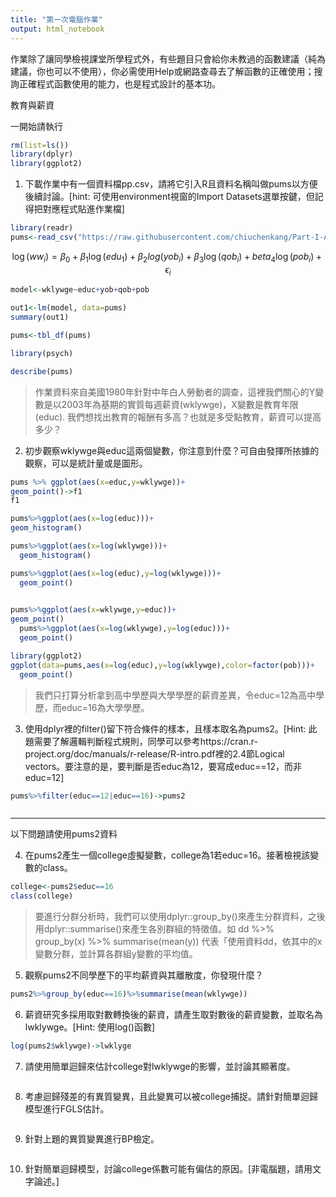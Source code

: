 ```yaml
---
title: "第一次電腦作業"
output: html_notebook
---
```

作業除了讓同學檢視課堂所學程式外，有些題目只會給你未教過的函數建議（純為建議，你也可以不使用），你必需使用Help或網路查尋去了解函數的正確使用；搜詢正確程式函數使用的能力，也是程式設計的基本功。

教育與薪資 

一開始請執行
```r
rm(list=ls())
library(dplyr)
library(ggplot2)
```

1. 下載作業中有一個資料檔pp.csv，請將它引入R且資料名稱叫做pums以方便後續討論。[hint: 可使用environment視窗的Import Datasets選單按鍵，但記得把對應程式貼進作業檔]
```r
library(readr)
pums<-read_csv("https://raw.githubusercontent.com/chiuchenkang/Part-I-Assignment/gogohomework/pp.csv")
```

$$
\log(ww_i)=\beta_0+\beta_1\log(edu_1)
+\beta_2{log(yob_i)}
+\beta_3\log(qob_i)+beta_4\log(pob_i)+\epsilon_i
$$

```r
model<-wklywge~educ+yob+qob+pob
```

```r
out1<-lm(model, data=pums)
summary(out1)
```
```r
pums<-tbl_df(pums)

```
```r
library(psych)

```

```r
describe(pums)
```
> 作業資料來自美國1980年針對中年白人勞動者的調查，這裡我們關心的Y變數是以2003年為基期的實質每週薪資(wklywge)，X變數是教育年限(educ). 我們想找出教育的報酬有多高？也就是多受點教育，薪資可以提高多少？

2. 初步觀察wklywge與educ這兩個變數，你注意到什麼？可自由發揮所挔據的觀察，可以是統計量或是圖形。



```r
pums %>% ggplot(aes(x=educ,y=wklywge))+
geom_point()->f1
f1
```
```r
pums%>%ggplot(aes(x=log(educ)))+
geom_histogram()
```
```r
pums%>%ggplot(aes(x=log(wklywge)))+
  geom_histogram()
```
```r
pums%>%ggplot(aes(x=log(educ),y=log(wklywge)))+
  geom_point()
  

```
```r
pums%>%ggplot(aes(x=wklywge,y=educ))+
geom_point()
  pums%>%ggplot(aes(x=log(wklywge),y=log(educ)))+
  geom_point()
```

```r
library(ggplot2)
ggplot(data=pums,aes(x=log(educ),y=log(wklywge),color=factor(pob)))+
  geom_point()
```
> 我們只打算分析拿到高中學歷與大學學歷的薪資差異，令educ=12為高中學歷，而educ=16為大學學歷。

3. 使用dplyr裡的filter()留下符合條件的樣本，且樣本取名為pums2。[Hint: 此題需要了解邏輯判斷程式規則，同學可以參考https://cran.r-project.org/doc/manuals/r-release/R-intro.pdf裡的2.4節Logical vectors。要注意的是，要判斷是否educ為12，要寫成educ==12，而非educ=12]
```r

pums%>%filter(educ==12|educ==16)->pums2



```


***
以下問題請使用pums2資料

4. 在pums2產生一個college虛擬變數，college為1若educ=16。接著檢視該變數的class。
```r
college<-pums2$educ==16
class(college)


```


> 要進行分群分析時，我們可以使用dplyr::group_by()來產生分群資料，之後用dplyr::summarise()來產生各別群組的特徵值。如 dd %>% group_by(x) %>% summarise(mean(y)) 代表「使用資料dd，依其中的x變數分群，並計算各群組y變數的平均值。

5. 觀察pums2不同學歷下的平均薪資與其離散度，你發現什麼？
```r
pums2%>%group_by(educ==16)%>%summarise(mean(wklywge))
```

6. 薪資研究多採用取對數轉換後的薪資，請產生取對數後的薪資變數，並取名為lwklywge。[Hint: 使用log()函數]
```r
log(pums2$wklywge)->lwklyge
```

7. 請使用簡單迴歸來估計college對lwklywge的影響，並討論其顯著度。
```r

```

8. 考慮迴歸殘差的有異質變異，且此變異可以被college捕捉。請針對簡單迴歸模型進行FGLS估計。
```r

```

9. 針對上題的異質變異進行BP檢定。
```r

```

10. 針對簡單迴歸模型，討論college係數可能有偏估的原因。[非電腦題，請用文字論述。]

